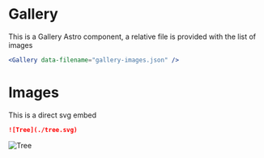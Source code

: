 # Gallery

This is a Gallery Astro component, a relative file is provided with the list of images

```jsx
<Gallery data-filename="gallery-images.json" />
```

<Gallery data-filename="gallery-images.json" />

# Images
This is a direct svg embed

```markdown
![Tree](./tree.svg)
```

![Tree](./tree.svg)

